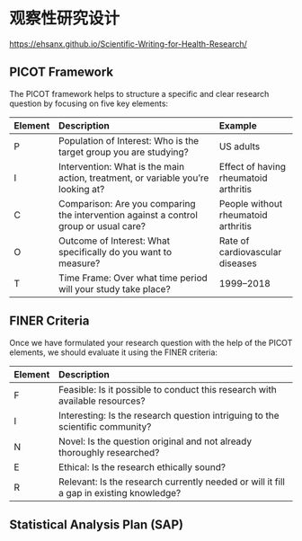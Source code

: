 # 观察性研究设计

<https://ehsanx.github.io/Scientific-Writing-for-Health-Research/>

## **PICOT Framework**

The PICOT framework helps to structure a specific and clear research question by focusing on five key elements:

| Element | Description                                                                           | Example                               |
|:--------|:--------------------------------------------------------------------------------------|:--------------------------------------|
| P       | Population of Interest: Who is the target group you are studying?                     | US adults                             |
| I       | Intervention: What is the main action, treatment, or variable you're looking at?      | Effect of having rheumatoid arthritis |
| C       | Comparison: Are you comparing the intervention against a control group or usual care? | People without rheumatoid arthritis   |
| O       | Outcome of Interest: What specifically do you want to measure?                        | Rate of cardiovascular diseases       |
| T       | Time Frame: Over what time period will your study take place?                         | 1999–2018                             |

## **FINER Criteria**

Once we have formulated your research question with the help of the PICOT elements, we should evaluate it using the FINER criteria:

| Element | Description                                                                             |
|:--------|:----------------------------------------------------------------------------------------|
| F       | Feasible: Is it possible to conduct this research with available resources?             |
| I       | Interesting: Is the research question intriguing to the scientific community?           |
| N       | Novel: Is the question original and not already thoroughly researched?                  |
| E       | Ethical: Is the research ethically sound?                                               |
| R       | Relevant: Is the research currently needed or will it fill a gap in existing knowledge? |

## Statistical Analysis Plan (SAP)
